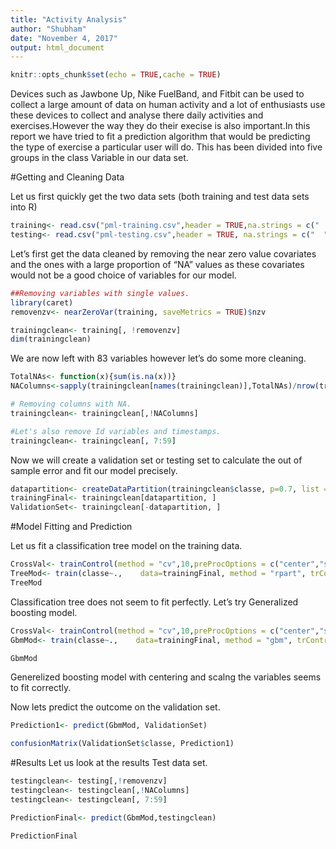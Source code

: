 ```yaml
---
title: "Activity Analysis"
author: "Shubham"
date: "November 4, 2017"
output: html_document
---
```


```r
knitr::opts_chunk$set(echo = TRUE,cache = TRUE)
```

Devices such as Jawbone Up, Nike FuelBand, and Fitbit can be used to collect a large amount of data on human activity and a lot of enthusiasts use these devices to collect and analyse there daily activities and exercises.However the way they do their execise is also important.In this report we have tried to fit a prediction algorithm that would be predicting the type of exercise a particular user will do. This has been divided into five groups in the class Variable in our data set.


#Getting and Cleaning Data

Let us first quickly get the two data sets (both training and test data sets into R)
```r
training<- read.csv("pml-training.csv",header = TRUE,na.strings = c("  ","#DIV/0!"), stringsAsFactors = FALSE)
testing<- read.csv("pml-testing.csv",header = TRUE, na.strings = c("  ","#DIV/0!"), stringsAsFactors = FALSE)
```

Let's first get the data cleaned by removing the near zero value covariates and the ones with a large proportion of "NA" values as these covariates would not be a good choice of variables for our model.

```r
##Removing variables with single values.
library(caret)
removenzv<- nearZeroVar(training, saveMetrics = TRUE)$nzv

trainingclean<- training[, !removenzv]
dim(trainingclean)
```

We are now left with 83 variables however let's do some more cleaning.

```r
TotalNAs<- function(x){sum(is.na(x))}
NAColumns<-sapply(trainingclean[names(trainingclean)],TotalNAs)/nrow(trainingclean)>0.7

# Removing columns with NA.
trainingclean<- trainingclean[,!NAColumns]

#Let's also remove Id variables and timestamps.
trainingclean<- trainingclean[, 7:59]
```

Now we will create a validation set or testing set to calculate the out of sample error and fit our model precisely.

```r
datapartition<- createDataPartition(trainingclean$classe, p=0.7, list = FALSE)
trainingFinal<- trainingclean[datapartition, ]
ValidationSet<- trainingclean[-datapartition, ]
```

#Model Fitting and Prediction

Let us fit a classification tree model on the training data.
```r
CrossVal<- trainControl(method = "cv",10,preProcOptions = c("center","scale"))
TreeMod<- train(classe~.,    data=trainingFinal, method = "rpart", trControl=CrossVal)
TreeMod
```

Classification tree does not seem to fit perfectly. 
Let's try Generalized boosting model.

```r
CrossVal<- trainControl(method = "cv",10,preProcOptions = c("center","scale"))
GbmMod<- train(classe~.,    data=trainingFinal, method = "gbm", trControl=CrossVal)
```

```r
GbmMod
```

Generelized boosting model with centering and scalng the variables seems to fit correctly. 

Now lets predict the outcome on the validation set.

```r
Prediction1<- predict(GbmMod, ValidationSet)

confusionMatrix(ValidationSet$classe, Prediction1)

```


#Results
Let us look at the results Test data set.

```r
testingclean<- testing[,!removenzv]
testingclean<- testingclean[,!NAColumns]
testingclean<- testingclean[, 7:59]

PredictionFinal<- predict(GbmMod,testingclean)

PredictionFinal
```

